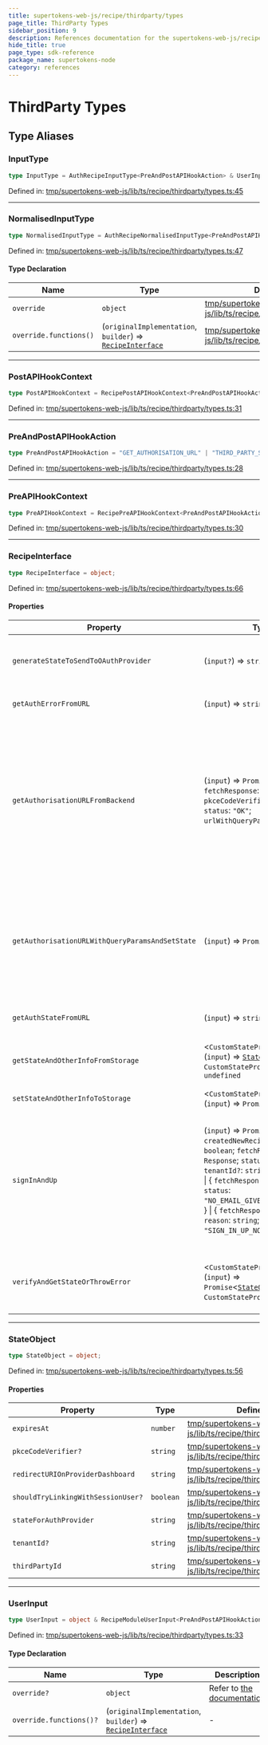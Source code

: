 ```yaml
---
title: supertokens-web-js/recipe/thirdparty/types
page_title: ThirdParty Types
sidebar_position: 9
description: References documentation for the supertokens-web-js/recipe/thirdparty/types package
hide_title: true
page_type: sdk-reference
package_name: supertokens-node
category: references
---
```


# ThirdParty Types


## Type Aliases

### InputType

```ts
type InputType = AuthRecipeInputType<PreAndPostAPIHookAction> & UserInput;
```

Defined in: [tmp/supertokens-web-js/lib/ts/recipe/thirdparty/types.ts:45](https://github.com/supertokens/supertokens-web-js/blob/be2e0fd7dcade8352cdc9639abe968e5cda5b1cd/lib/ts/recipe/thirdparty/types.ts#L45)

***

### NormalisedInputType

```ts
type NormalisedInputType = AuthRecipeNormalisedInputType<PreAndPostAPIHookAction> & object;
```

Defined in: [tmp/supertokens-web-js/lib/ts/recipe/thirdparty/types.ts:47](https://github.com/supertokens/supertokens-web-js/blob/be2e0fd7dcade8352cdc9639abe968e5cda5b1cd/lib/ts/recipe/thirdparty/types.ts#L47)

#### Type Declaration

| Name | Type | Defined in |
| ------ | ------ | ------ |
| `override` | `object` | [tmp/supertokens-web-js/lib/ts/recipe/thirdparty/types.ts:48](https://github.com/supertokens/supertokens-web-js/blob/be2e0fd7dcade8352cdc9639abe968e5cda5b1cd/lib/ts/recipe/thirdparty/types.ts#L48) |
| `override.functions()` | (`originalImplementation`, `builder`) => [`RecipeInterface`](#recipeinterface) | [tmp/supertokens-web-js/lib/ts/recipe/thirdparty/types.ts:49](https://github.com/supertokens/supertokens-web-js/blob/be2e0fd7dcade8352cdc9639abe968e5cda5b1cd/lib/ts/recipe/thirdparty/types.ts#L49) |

***

### PostAPIHookContext

```ts
type PostAPIHookContext = RecipePostAPIHookContext<PreAndPostAPIHookAction>;
```

Defined in: [tmp/supertokens-web-js/lib/ts/recipe/thirdparty/types.ts:31](https://github.com/supertokens/supertokens-web-js/blob/be2e0fd7dcade8352cdc9639abe968e5cda5b1cd/lib/ts/recipe/thirdparty/types.ts#L31)

***

### PreAndPostAPIHookAction

```ts
type PreAndPostAPIHookAction = "GET_AUTHORISATION_URL" | "THIRD_PARTY_SIGN_IN_UP";
```

Defined in: [tmp/supertokens-web-js/lib/ts/recipe/thirdparty/types.ts:28](https://github.com/supertokens/supertokens-web-js/blob/be2e0fd7dcade8352cdc9639abe968e5cda5b1cd/lib/ts/recipe/thirdparty/types.ts#L28)

***

### PreAPIHookContext

```ts
type PreAPIHookContext = RecipePreAPIHookContext<PreAndPostAPIHookAction>;
```

Defined in: [tmp/supertokens-web-js/lib/ts/recipe/thirdparty/types.ts:30](https://github.com/supertokens/supertokens-web-js/blob/be2e0fd7dcade8352cdc9639abe968e5cda5b1cd/lib/ts/recipe/thirdparty/types.ts#L30)

***

### RecipeInterface

```ts
type RecipeInterface = object;
```

Defined in: [tmp/supertokens-web-js/lib/ts/recipe/thirdparty/types.ts:66](https://github.com/supertokens/supertokens-web-js/blob/be2e0fd7dcade8352cdc9639abe968e5cda5b1cd/lib/ts/recipe/thirdparty/types.ts#L66)

#### Properties

| Property | Type | Description | Defined in |
| ------ | ------ | ------ | ------ |
| <a id="generatestatetosendtooauthprovider"></a> `generateStateToSendToOAuthProvider` | (`input?`) => `string` | Generate a new state that will be sent to the third party provider | [tmp/supertokens-web-js/lib/ts/recipe/thirdparty/types.ts:193](https://github.com/supertokens/supertokens-web-js/blob/be2e0fd7dcade8352cdc9639abe968e5cda5b1cd/lib/ts/recipe/thirdparty/types.ts#L193) |
| <a id="getautherrorfromurl"></a> `getAuthErrorFromURL` | (`input`) => `string` \| `undefined` | Returns the error from the current URL | [tmp/supertokens-web-js/lib/ts/recipe/thirdparty/types.ts:217](https://github.com/supertokens/supertokens-web-js/blob/be2e0fd7dcade8352cdc9639abe968e5cda5b1cd/lib/ts/recipe/thirdparty/types.ts#L217) |
| <a id="getauthorisationurlfrombackend"></a> `getAuthorisationURLFromBackend` | (`input`) => `Promise`\<\{ `fetchResponse`: `Response`; `pkceCodeVerifier?`: `string`; `status`: `"OK"`; `urlWithQueryParams`: `string`; \}\> | Get the URL to be used by the third party provider for redirecting after the auth flow. Also returns PKCE Code Verifier if using PKCE. **Throws** STGeneralError if the API exposed by the backend SDKs returns `status: "GENERAL_ERROR"` | [tmp/supertokens-web-js/lib/ts/recipe/thirdparty/types.ts:138](https://github.com/supertokens/supertokens-web-js/blob/be2e0fd7dcade8352cdc9639abe968e5cda5b1cd/lib/ts/recipe/thirdparty/types.ts#L138) |
| <a id="getauthorisationurlwithqueryparamsandsetstate"></a> `getAuthorisationURLWithQueryParamsAndSetState` | (`input`) => `Promise`\<`string`\> | Get the URL that should be opened for third party authentication **Throws** STGeneralError if the API exposed by the backend SDKs returns `status: "GENERAL_ERROR"` | [tmp/supertokens-web-js/lib/ts/recipe/thirdparty/types.ts:111](https://github.com/supertokens/supertokens-web-js/blob/be2e0fd7dcade8352cdc9639abe968e5cda5b1cd/lib/ts/recipe/thirdparty/types.ts#L111) |
| <a id="getauthstatefromurl"></a> `getAuthStateFromURL` | (`input`) => `string` | Returns the auth state from the current URL | [tmp/supertokens-web-js/lib/ts/recipe/thirdparty/types.ts:226](https://github.com/supertokens/supertokens-web-js/blob/be2e0fd7dcade8352cdc9639abe968e5cda5b1cd/lib/ts/recipe/thirdparty/types.ts#L226) |
| <a id="getstateandotherinfofromstorage"></a> `getStateAndOtherInfoFromStorage` | \<`CustomStateProperties`\>(`input`) => [`StateObject`](#stateobject) & `CustomStateProperties` \| `undefined` | Get the current login state from storage, this is also used when calling signInUp | [tmp/supertokens-web-js/lib/ts/recipe/thirdparty/types.ts:74](https://github.com/supertokens/supertokens-web-js/blob/be2e0fd7dcade8352cdc9639abe968e5cda5b1cd/lib/ts/recipe/thirdparty/types.ts#L74) |
| <a id="setstateandotherinfotostorage"></a> `setStateAndOtherInfoToStorage` | \<`CustomStateProperties`\>(`input`) => `Promise`\<`void`\> | Set the login state to storage | [tmp/supertokens-web-js/lib/ts/recipe/thirdparty/types.ts:85](https://github.com/supertokens/supertokens-web-js/blob/be2e0fd7dcade8352cdc9639abe968e5cda5b1cd/lib/ts/recipe/thirdparty/types.ts#L85) |
| <a id="signinandup"></a> `signInAndUp` | (`input`) => `Promise`\< \| \{ `createdNewRecipeUser`: `boolean`; `fetchResponse`: `Response`; `status`: `"OK"`; `tenantId?`: `string`; `user`: [`User`](types.mdx#user); \} \| \{ `fetchResponse`: `Response`; `status`: `"NO_EMAIL_GIVEN_BY_PROVIDER"`; \} \| \{ `fetchResponse`: `Response`; `reason`: `string`; `status`: `"SIGN_IN_UP_NOT_ALLOWED"`; \}\> | Sign up/Sign in the user, this method uses the login attempt information from storage **Throws** STGeneralError if the API exposed by the backend SDKs returns `status: "GENERAL_ERROR"` | [tmp/supertokens-web-js/lib/ts/recipe/thirdparty/types.ts:165](https://github.com/supertokens/supertokens-web-js/blob/be2e0fd7dcade8352cdc9639abe968e5cda5b1cd/lib/ts/recipe/thirdparty/types.ts#L165) |
| <a id="verifyandgetstateorthrowerror"></a> `verifyAndGetStateOrThrowError` | \<`CustomStateProperties`\>(`input`) => `Promise`\<[`StateObject`](#stateobject) & `CustomStateProperties`\> | Verify that the state recieved from the third party provider matches the one in storage | [tmp/supertokens-web-js/lib/ts/recipe/thirdparty/types.ts:204](https://github.com/supertokens/supertokens-web-js/blob/be2e0fd7dcade8352cdc9639abe968e5cda5b1cd/lib/ts/recipe/thirdparty/types.ts#L204) |

***

### StateObject

```ts
type StateObject = object;
```

Defined in: [tmp/supertokens-web-js/lib/ts/recipe/thirdparty/types.ts:56](https://github.com/supertokens/supertokens-web-js/blob/be2e0fd7dcade8352cdc9639abe968e5cda5b1cd/lib/ts/recipe/thirdparty/types.ts#L56)

#### Properties

| Property | Type | Defined in |
| ------ | ------ | ------ |
| <a id="expiresat"></a> `expiresAt` | `number` | [tmp/supertokens-web-js/lib/ts/recipe/thirdparty/types.ts:60](https://github.com/supertokens/supertokens-web-js/blob/be2e0fd7dcade8352cdc9639abe968e5cda5b1cd/lib/ts/recipe/thirdparty/types.ts#L60) |
| <a id="pkcecodeverifier"></a> `pkceCodeVerifier?` | `string` | [tmp/supertokens-web-js/lib/ts/recipe/thirdparty/types.ts:63](https://github.com/supertokens/supertokens-web-js/blob/be2e0fd7dcade8352cdc9639abe968e5cda5b1cd/lib/ts/recipe/thirdparty/types.ts#L63) |
| <a id="redirecturionproviderdashboard"></a> `redirectURIOnProviderDashboard` | `string` | [tmp/supertokens-web-js/lib/ts/recipe/thirdparty/types.ts:61](https://github.com/supertokens/supertokens-web-js/blob/be2e0fd7dcade8352cdc9639abe968e5cda5b1cd/lib/ts/recipe/thirdparty/types.ts#L61) |
| <a id="shouldtrylinkingwithsessionuser"></a> `shouldTryLinkingWithSessionUser?` | `boolean` | [tmp/supertokens-web-js/lib/ts/recipe/thirdparty/types.ts:62](https://github.com/supertokens/supertokens-web-js/blob/be2e0fd7dcade8352cdc9639abe968e5cda5b1cd/lib/ts/recipe/thirdparty/types.ts#L62) |
| <a id="stateforauthprovider"></a> `stateForAuthProvider` | `string` | [tmp/supertokens-web-js/lib/ts/recipe/thirdparty/types.ts:57](https://github.com/supertokens/supertokens-web-js/blob/be2e0fd7dcade8352cdc9639abe968e5cda5b1cd/lib/ts/recipe/thirdparty/types.ts#L57) |
| <a id="tenantid"></a> `tenantId?` | `string` | [tmp/supertokens-web-js/lib/ts/recipe/thirdparty/types.ts:59](https://github.com/supertokens/supertokens-web-js/blob/be2e0fd7dcade8352cdc9639abe968e5cda5b1cd/lib/ts/recipe/thirdparty/types.ts#L59) |
| <a id="thirdpartyid"></a> `thirdPartyId` | `string` | [tmp/supertokens-web-js/lib/ts/recipe/thirdparty/types.ts:58](https://github.com/supertokens/supertokens-web-js/blob/be2e0fd7dcade8352cdc9639abe968e5cda5b1cd/lib/ts/recipe/thirdparty/types.ts#L58) |

***

### UserInput

```ts
type UserInput = object & RecipeModuleUserInput<PreAndPostAPIHookAction>;
```

Defined in: [tmp/supertokens-web-js/lib/ts/recipe/thirdparty/types.ts:33](https://github.com/supertokens/supertokens-web-js/blob/be2e0fd7dcade8352cdc9639abe968e5cda5b1cd/lib/ts/recipe/thirdparty/types.ts#L33)

#### Type Declaration

| Name | Type | Description | Defined in |
| ------ | ------ | ------ | ------ |
| `override?` | `object` | Refer to [the documentation](https://supertokens.com/docs/thirdparty/advanced-customizations/frontend-functions-override/about) | [tmp/supertokens-web-js/lib/ts/recipe/thirdparty/types.ts:37](https://github.com/supertokens/supertokens-web-js/blob/be2e0fd7dcade8352cdc9639abe968e5cda5b1cd/lib/ts/recipe/thirdparty/types.ts#L37) |
| `override.functions()?` | (`originalImplementation`, `builder`) => [`RecipeInterface`](#recipeinterface) | - | [tmp/supertokens-web-js/lib/ts/recipe/thirdparty/types.ts:38](https://github.com/supertokens/supertokens-web-js/blob/be2e0fd7dcade8352cdc9639abe968e5cda5b1cd/lib/ts/recipe/thirdparty/types.ts#L38) |
